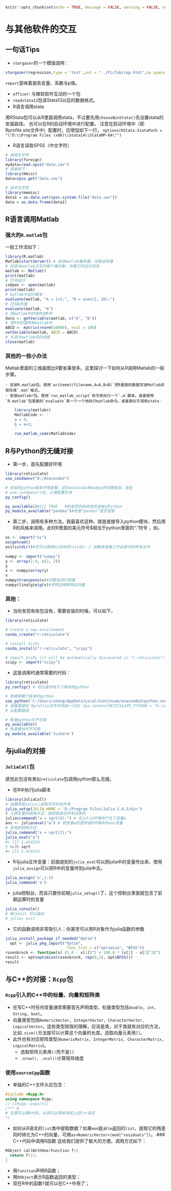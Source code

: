 ```r
knitr::opts_chunk$set(echo = TRUE, message = FALSE, warning = FALSE, eval = FALSE)
```
# 与其他软件的交互 {#otherSF}
## 一句话Tips
- `stargazer`的一个模版调用：
```r
stargazer(regression,type = 'text',out = "../PicTab/cmp.html",no.space = T,report = c('vcp'))
```
`report`意味着报告变量、系数与p值。

- `officer`: 与微软软件互动的一个包
- `readstata13`包读Stata13以后的数据格式。
- R语言调用stata

用RStata包可以从R里面调用stata，不过要先用`chooseBinStata()`先设置stata的安装路径。 也可以在R的启动环境中进行配置。
注意在启动环境中（即Rprofile.site文件中）配置时，应增加如下一行，
`options(RStata.StataPath = "\"D:\\Program Files (x86)\\Stata14\\StataMP-64\"")`

- R语言读取SPSS（中文字符）
```r
# 读英文字符
library(foreign)  
mydata=read.spss("data.sav")  
# 或者如下
library(Hmisc)  
data=spss.get("data.sav") 

# 读中文字符
library(memisc)
data1 = as.data.set(spss.system.file("data.sav"))
data = as.data.frame(data1)
```

## R语言调用Matlab
### 强大的`R.matlab`包
一般工作流如下：
```r
library(R.matlab)
Matlab$startServer() # 启动matlab服务器，可能会较慢
# 创造与matlab交互的客户端对象，并看它的运行状态
matlab <- Matlab()
print(matlab)
# 打开运行
isOpen <- open(matlab)
print(matlab)
# matlab中运行脚本
evaluate(matlab, "A = 1+2;", "B = ones(2, 20);")
# 打印A的值
evaluate(matlab, "A")
# 将matlab中的值传到R中
data <- getVariable(matlab, c("A", "B"))
# 将R中的值传到matlab中
ABCD <- matrix(rnorm(10000), ncol = 100)
setVariable(matlab, ABCD = ABCD)
# 关闭与matlab间的连接
close(matlab)
```

### 其他的一些小办法
Matlab里面的三维画图比R要省事很多。这里探讨一下如何从R调用Matlab的一般步骤。

    - 安装R.matlab包。使用`writemat(filename,A=A,B=B)`把R里面的数据写进Matlab并保存成`.mat`格式。
    - 安装matlabr包。使用`run_matlab_script`命令来执行一个`.m`脚本。或者使用`R.matlab`包里面的`evaluate`来一个一个地执行matlab命令。或者类似于调用stata：
    
```r
    library(matlabr)
    MatlabCode <- '
    a = 3;
    b = a+1;
    '
    run_matlab_code(MatlabCode)
```

## R与Python的无缝对接
- 第一步，首先配置好环境
```r
library(reticulate)
use_condaenv("D:/Anaconda3")

# 安装的python版本环境查看，显示anaconda和numpy的详细信息。放在
# use_condaenv()后，以使配置生效
py_config()

py_available()#[1] TRUE   #检查您的系统是否安装过Python
py_module_available("pandas")#检查“pandas”是否安装
```

- 第二步，调用有多种方法。我最喜欢这种，就是直接导入python模块，然后用R的风格来调用。此时R里面的美元符号$相当于python里面的“.”符号 ，如，

```r
os <- import("os")
os$getcwd()
os$listdir()#您可以使用os包中的listdir（）函数来查看工作目录中的所有文件
 
numpy <- import("numpy")
y <- array(1:4, c(2, 2))
y
x <- numpy$array(y)
x
numpy$transpose(x)#将数组进行转置
numpy$linalg$eig(x)#求特征根和特征向量
```
### 其他：
- 当你发现有些包没有，需要安装的时候，可以如下，
```r
library(reticulate)

# create a new environment 
conda_create("r-reticulate")

# install SciPy
conda_install("r-reticulate", "scipy")

# import SciPy (it will be automatically discovered in "r-reticulate")
scipy <- import("scipy")
```
- 这是调用时通常需要的代码：
```r
library(reticulate)
py_config() # 可以查你有几个版本的python

# 想使用哪个版本的python
use_python('C:/Users/sheng/AppData/Local/Continuum/anaconda3/python.exe')
# 或者直接在.Rprofile文件中添加一行如：Sys.setenv(RETICULATE_PYTHON = "D:/usr/Anaconda3")
# 以配置路径

# 检查python可不可用
py_available()
# 检查模块可不可用
py_module_available('tushare')
```

## 与julia的对接
### `JuliaCall`包
感觉此包没有类似`reticulate`包调用python那么无缝。

- 在R中执行julia脚本
```r
library(JuliaCall)
# 设置存放julia二进制文件的文件夹
julia_setup(JULIA_HOME = 'D:/Program Files/Julia-1.4.2/bin')
# 几种主要的调用方式，我把我喜欢的写出来的
julia$command("a = sqrt(2);") # 在julia环境中产生了变量a
ans <- julia$eval("a") # 把变量a的值传给R环境中的ans变量
# 其他的调用方式
julia_command("a = sqrt(2);")
julia_eval("a")
#> [1] 1.414214
2 %>J% sqrt
#> [1] 1.414214
```
- R与julia互传变量：前面提到的`julia_eval`可以把julia中的变量传出来，使用`julia_assign`可以把R中的变量传到julia中去。
```r
julia_assign('a',1:5)
julia_command('a')
```

- julia控制台，而且只要你前期`julia_setup()`了，这个控制台里面就包含了前期运算时的变量
```r
julia_console()
# 输入exit 可以退出
# julia> exit
```

- 它的函数调用非常吸引人：你甚至可以用R对象作为julia函数的参数
```r
julia_install_package_if_needed("Optim")
  opt <- julia_pkg_import("Optim",
                           func_list = c("optimize", "BFGS"))
rosenbrock <- function(x) (1.0 - x[1])^2 + 100.0 * (x[2] - x[1]^2)^2
result <- opt$optimize(rosenbrock, rep(0,2), opt$BFGS())
result
```

## 与C++的对接：`Rcpp`包
### `Rcpp`引入的C++中的标量、向量和矩阵类

- 在写C++时任何变量通常需要首先声明类型，标量类型包括`double, int, String, bool`。
- 向量类型包括`NumericVector, IntegerVector, CharacterVector, LogicalVector`。这些类型按我的理解，应该是类，对于类就有对应的方法，比如`.size()`方法就可以计算这个向量的长度。选取向量元素用`[]`。
- 此外也有对应矩阵类型(`NumericMatrix, IntegerMatrix, CharacterMatrix, LogicalMatrix`)。
  - 选取矩阵元素用`()`而不是`[]`
  - `.nrow(), .ncol()`计算矩阵维度

### 使用`sourceCpp`函数
- 单独的C++文件头应包含：
```c++
#include <Rcpp.h>
using namespace Rcpp;
// [[Rcpp::export]]
/*** R
# 这里可以跑R代码，从而可以简单测试上述C++语言
*/
```
- 如何从R语言的`list`类中提取数据？如果`mod`是从`lm`返回的`list`，提取它的残差同时转化为C++的向量，可用`as<NumericVector>(mod["residuals"])`。
### C++代码中调用R函数
这给我们提供了极大的方便。调用方式如下：
```c++
RObject callWithOne(Function f){
  return f(1);
}
```
  - 用`Function`声明R函数；
  - 用`RObject`表示R函数返回的类型；
  - 现在R中的函数`f`就可以在C++中用了；